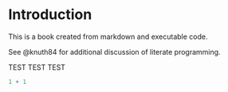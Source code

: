 # Introduction

This is a book created from markdown and executable code.

See @knuth84 for additional discussion of literate programming.

TEST TEST TEST

```r
1 + 1
```
